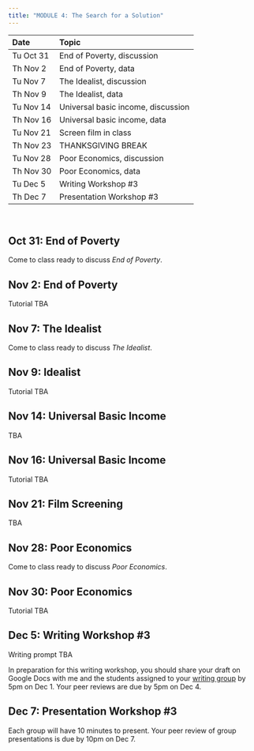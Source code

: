 ```yaml
---
title: "MODULE 4: The Search for a Solution"
---
```

  
| Date | Topic |
|:---  |:---   |
| Tu Oct 31 | End of Poverty, discussion |
| Th Nov 2 | End of Poverty, data |
| Tu Nov 7 | The Idealist, discussion |
| Th Nov 9 | The Idealist, data |
| Tu Nov 14 | Universal basic income, discussion |
| Th Nov 16 | Universal basic income, data |
| Tu Nov 21 | Screen film in class |
| Th Nov 23 | THANKSGIVING BREAK |
| Tu Nov 28 | Poor Economics, discussion |
| Th Nov 30 | Poor Economics, data |
| Tu Dec 5 | Writing Workshop #3 |
| Th Dec 7 | Presentation Workshop #3 |

<br>

## Oct 31: End of Poverty

Come to class ready to discuss *End of Poverty*.

## Nov 2: End of Poverty

Tutorial TBA

## Nov 7: The Idealist

Come to class ready to discuss *The Idealist*.

## Nov 9: Idealist

Tutorial TBA

## Nov 14: Universal Basic Income

TBA

## Nov 16: Universal Basic Income

Tutorial TBA

## Nov 21: Film Screening

TBA

## Nov 28: Poor Economics

Come to class ready to discuss *Poor Economics*.

## Nov 30: Poor Economics

Tutorial TBA

## Dec 5: Writing Workshop #3

Writing prompt TBA

In preparation for this writing workshop, you should share your draft on Google Docs with me and the students assigned to your [writing group](https://docs.google.com/spreadsheets/d/1RD0U_kuBrtk0a4Pg6CdFuSiRgvk7NXRubVfCc_81J5k/edit?usp=sharing) by 5pm on Dec 1. Your peer reviews are due by 5pm on Dec 4.

## Dec 7: Presentation Workshop #3

Each group will have 10 minutes to present. Your peer review of group presentations is due by 10pm on Dec 7.